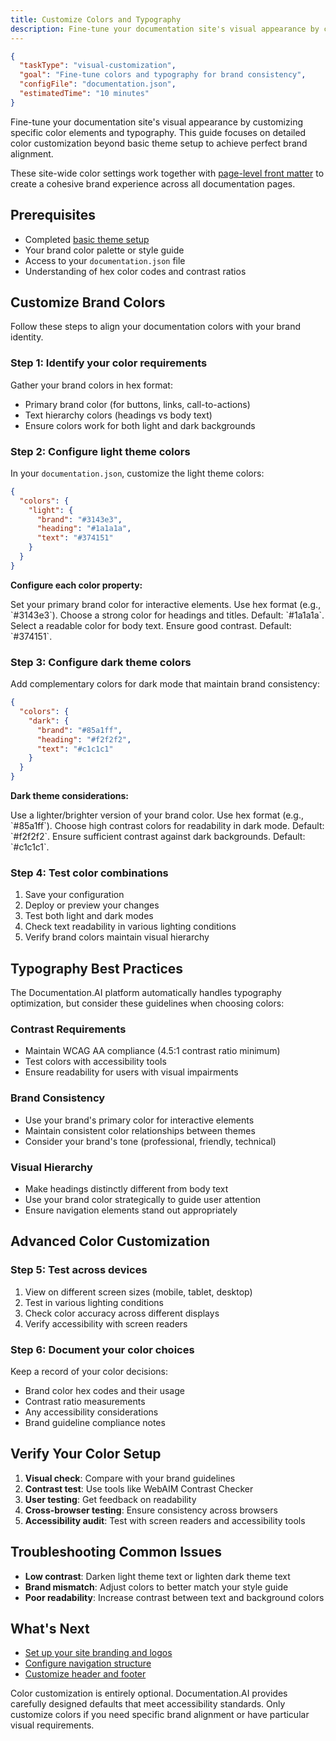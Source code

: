```yaml
---
title: Customize Colors and Typography
description: Fine-tune your documentation site's visual appearance by customizing brand colors, text colors, and typography for optimal readability and brand consistency.
---
```


```json
{
  "taskType": "visual-customization",
  "goal": "Fine-tune colors and typography for brand consistency",
  "configFile": "documentation.json", 
  "estimatedTime": "10 minutes"
}
```

Fine-tune your documentation site's visual appearance by customizing specific color elements and typography. This guide focuses on detailed color customization beyond basic theme setup to achieve perfect brand alignment.

These site-wide color settings work together with [page-level front matter](page-configuration) to create a cohesive brand experience across all documentation pages.

## Prerequisites

- Completed [basic theme setup](theme) 
- Your brand color palette or style guide
- Access to your `documentation.json` file
- Understanding of hex color codes and contrast ratios

## Customize Brand Colors

Follow these steps to align your documentation colors with your brand identity.

### Step 1: Identify your color requirements

Gather your brand colors in hex format:
- Primary brand color (for buttons, links, call-to-actions)
- Text hierarchy colors (headings vs body text)
- Ensure colors work for both light and dark backgrounds

### Step 2: Configure light theme colors

In your `documentation.json`, customize the light theme colors:

```json
{
  "colors": {
    "light": {
      "brand": "#3143e3",
      "heading": "#1a1a1a", 
      "text": "#374151"
    }
  }
}
```

**Configure each color property:**

<ParamField path="brand" param-type="string" required="false" showLocation="false">
  Set your primary brand color for interactive elements. Use hex format (e.g., `#3143e3`).
</ParamField>

<ParamField path="heading" param-type="string" required="false" showLocation="false">
  Choose a strong color for headings and titles. Default: `#1a1a1a`.
</ParamField>

<ParamField path="text" param-type="string" required="false" showLocation="false">
  Select a readable color for body text. Ensure good contrast. Default: `#374151`.
</ParamField>

### Step 3: Configure dark theme colors

Add complementary colors for dark mode that maintain brand consistency:

```json
{
  "colors": {
    "dark": {
      "brand": "#85a1ff",
      "heading": "#f2f2f2",
      "text": "#c1c1c1"
    }
  }
}
```

**Dark theme considerations:**

<ParamField path="brand" param-type="string" required="false" showLocation="false">
  Use a lighter/brighter version of your brand color. Use hex format (e.g., `#85a1ff`).
</ParamField>

<ParamField path="heading" param-type="string" required="false" showLocation="false">
  Choose high contrast colors for readability in dark mode. Default: `#f2f2f2`.
</ParamField>

<ParamField path="text" param-type="string" required="false" showLocation="false">
  Ensure sufficient contrast against dark backgrounds. Default: `#c1c1c1`.
</ParamField>

### Step 4: Test color combinations

1. Save your configuration
2. Deploy or preview your changes
3. Test both light and dark modes
4. Check text readability in various lighting conditions
5. Verify brand colors maintain visual hierarchy

## Typography Best Practices

The Documentation.AI platform automatically handles typography optimization, but consider these guidelines when choosing colors:

### Contrast Requirements

- Maintain WCAG AA compliance (4.5:1 contrast ratio minimum)
- Test colors with accessibility tools
- Ensure readability for users with visual impairments

### Brand Consistency

- Use your brand's primary color for interactive elements
- Maintain consistent color relationships between themes
- Consider your brand's tone (professional, friendly, technical)

### Visual Hierarchy

- Make headings distinctly different from body text
- Use your brand color strategically to guide user attention
- Ensure navigation elements stand out appropriately

## Advanced Color Customization

### Step 5: Test across devices

1. View on different screen sizes (mobile, tablet, desktop)
2. Test in various lighting conditions
3. Check color accuracy across different displays
4. Verify accessibility with screen readers

### Step 6: Document your color choices

Keep a record of your color decisions:
- Brand color hex codes and their usage
- Contrast ratio measurements  
- Any accessibility considerations
- Brand guideline compliance notes

## Verify Your Color Setup

1. **Visual check**: Compare with your brand guidelines
2. **Contrast test**: Use tools like WebAIM Contrast Checker
3. **User testing**: Get feedback on readability
4. **Cross-browser testing**: Ensure consistency across browsers
5. **Accessibility audit**: Test with screen readers and accessibility tools

## Troubleshooting Common Issues

- **Low contrast**: Darken light theme text or lighten dark theme text
- **Brand mismatch**: Adjust colors to better match your style guide
- **Poor readability**: Increase contrast between text and background colors

## What's Next

- [Set up your site branding and logos](branding)
- [Configure navigation structure](navigation-and-sidebar)
- [Customize header and footer](header-and-footer)

<Callout>
Color customization is entirely optional. Documentation.AI provides carefully designed defaults that meet accessibility standards. Only customize colors if you need specific brand alignment or have particular visual requirements.
</Callout>